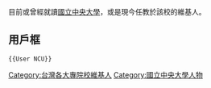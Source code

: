 目前或曾經就讀[[國立中央大學|國立中央大學]]，或是現今任教於該校的維基人。

== 用戶框 ==
 <nowiki>{{User NCU}}</nowiki>

[[Category:台灣各大專院校維基人|Category:台灣各大專院校維基人]]
[[Category:國立中央大學人物|Category:國立中央大學人物]]